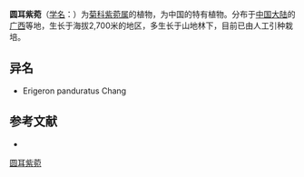 {{Speciesbox
| name = 圆耳紫菀
| status = 
| status_system = 
| image =
| genus = Aster
| species = sphaerotus
| authority = Ling
}}

'''圆耳紫菀'''（[[学名|学名]]：{{lang|la|''Aster sphaerotus''}}）为[[菊科|菊科]][[紫菀属|紫菀属]]的植物，为中国的特有植物。分布于[[中国大陆|中国大陆]]的[[广西|广西]]等地，生长于海拔2,700米的地区，多生长于山地林下，目前已由人工引种栽培。

== 异名 ==
* Erigeron panduratus Chang

== 参考文献 ==
<div class="references-small">
* {{cite web| url =http://www.bioinfo.cn/db05/KmzwSpecies.php?action=view&id=4300| title =圆耳紫菀| work =《中国高等植物数据库全库》| publisher =中国科学院微生物研究所| author =昆明植物研究所| accessdate =2009-02-25| deadurl =yes| archiveurl =https://web.archive.org/web/20160305050812/http://www.bioinfo.cn/db05/KmzwSpecies.php?action=view&id=4300| archivedate =2016-03-05}}
</div>
{{Taxonbar|from=Q10926604}}

[[Category:紫菀属|圆耳紫菀]]


{{植物小作品}}